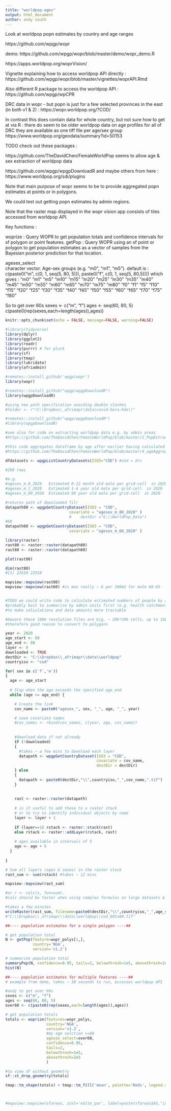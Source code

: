 ```yaml
---
title: "worldpop-ages"
output: html_document
author: andy south
---
```

  
Look at worldpop popn estimates by country and age ranges  

https://github.com/wpgp/wopr

demo: 
https://github.com/wpgp/wopr/blob/master/demo/wopr_demo.R

https://apps.worldpop.org/woprVision/

Vignette explaining how to access worldpop API directly :
https://github.com/wpgp/wopr/blob/master/vignettes/woprAPI.Rmd

Also different R package to access the worldpop API :
https://github.com/wpgp/wpCPR

DRC data in wopr - but popn is just for a few selected provinces in the east (in both v1 & 2) :
https://wopr.worldpop.org/?COD/

In contrast this does contain data for whole country, but not sure how to get at via R :
there do seem to be older worldpop data on age profiles for all of DRC
they are available as one tiff file per age/sex group
https://www.worldpop.org/geodata/summary?id=50153

TODO 
check out these packages :

https://github.com/TheDavidChen/FemaleWorldPop
seems to allow age & sex extraction of worldpop data

https://github.com/wpgp/wpgpDownloadR
and maybe others from here : https://www.worldpop.org/sdi/plugins



Note that main purpose of wopr seems to be to provide aggregated popn estimates at points or in polygons.

We could test out getting popn estimates by admin regions.

Note that the raster map displayed in the wopr vision app consists of tiles accessed from worldpop API.

Key functions :

woprize : Query WOPR to get population totals and confidence intervals for sf polygon or point features.
getPop : Query WOPR using an sf point or polygon to get population estimates as a vector of samples from the Bayesian posterior prediction for that location.

agesex_select	
character vector. Age-sex groups (e.g. "m0", "m1", "m5").
default is :
c(paste0("m", c(0, 1, seq(5, 80, 5))), paste0("f", c(0, 1, seq(5, 80,5))))
which gives :
"m0"  "m1"  "m5"  "m10" "m15" "m20" "m25" "m30" "m35" "m40" "m45" "m50" "m55" "m60" "m65" "m70" "m75" "m80" "f0" "f1"  "f5"  "f10" "f15" "f20" "f25" "f30" "f35" "f40" "f45" "f50" "f55" "f60" "f65" "f70" "f75" "f80"

So to get over 60s 
sexes <- c("m", "f")
ages <- seq(60, 80, 5)
c(paste0(rep(sexes,each=length(ages)),ages))

```r
knitr::opts_chunk$set(echo = FALSE, message=FALSE, warning=FALSE)

#library(tidyverse)
library(dplyr)
library(ggplot2)
library(readr)
library(purrr) # for pluck
library(sf)
library(tmap)
library(lubridate)
library(afriadmin)

#remotes::install_github('wpgp/wopr')
library(wopr)

#remotes::install_github("wpgp/wpgpDownloadR")
library(wpgpDownloadR)

#using new path specification avoiding double slashes
#folder <- r"(C:\Dropbox\_afrimapr\data\covid-hera-hdx\)"

```


```r

#remotes::install_github("wpgp/wpgpDownloadR")
#library(wpgpDownloadR)

#see also for code on extracting worldpop data e.g. by admin areas 
#https://github.com/TheDavidChen/FemaleWorldPop/blob/master/2_PopExtraction.R

#this code aggregates dataframe by age after earlier having calculated numbers per admin units
#https://github.com/TheDavidChen/FemaleWorldPop/blob/master/4_ageAggregation.R

dfdatasets <- wpgpListCountryDatasets(ISO3="COD") #cod = drc

#298 rows

#e.g.
#agesex_m_0_2020   Estimated 0-12 month old male per grid-cell  in 2020
#agesex_m_1_2020   Estimated 1-4 year old male per grid-cell  in 2020
#agesex_m_80_2020  Estimated 80 year old male per grid-cell  in 2020

#returns path of downloaded filr
datapath80 <- wpgpGetCountryDataset(ISO3 = "COD",
                            covariate = "agesex_m_80_2020" )
                            #    destDir ="G:\\WorldPop_Data")
#60
datapath60 <- wpgpGetCountryDataset(ISO3 = "COD",
                            covariate = "agesex_m_60_2020" )

library(raster)
rast80 <- raster::raster(datapath80)
rast60 <- raster::raster(datapath60)

plot(rast80)

dim(rast80)
#[1] 22610 22918 

mapview::mapview(rast80)
mapview::mapview(rast60) #is max really ~ 6 per 100m2 for male 60-65


#TODO we could write code to calculate estimated numbers of people by age & sex (e.g. over 60s)
#probably best to summarise by admin units first (e.g. health catchments and/or geoboundaries)
#to make calculations and data amounts more tractable

#beware these 100m resolution files are big, ~ 20k*20k cells, up to 1GB
#therefore good reason to convert to polygons

year <- 2020
age_start <- 60
age_end <- 80
layer <- 0
downloaded <- TRUE
destDir <- "C:\\Dropbox\\_afrimapr\\data\\worldpop"
countryiso <- "cod"

for( sex in c('f','m'))
{
  age <- age_start
  
  # Stop when the age exceeds the specified age_end
  while (age <= age_end) {

    # Create the link
    cov_name <- paste0("agesex_", sex, "_", age, "_", year)

    # save covariate names
    #cov_names <- rbind(cov_names, c(year, age, cov_name))
    
    
    #download data if not already
    if (!downloaded)
    {
      #takes ~ a few mins to download each layer
      datapath <- wpgpGetCountryDataset(ISO3 = "COD",
                                        covariate = cov_name,
                                        destDir = destDir)      
    } else
    {
      datapath <- paste0(destDir,"\\",countryiso,"_",cov_name,".tif")
    }
    
    
    rast <- raster::raster(datapath)
    
    # is it useful to add these to a raster stack
    # or to try to identify individual objects by name
    layer <- layer + 1
    
    if (layer==1) rstack <- raster::stack(rast) 
    else rstack <- raster::addLayer(rstack, rast)
    
    # ages available in intervals of 5
    age <- age + 5
  } 
  
}

# Sum all layers (ages & sexes) in the raster stack
rast_sum <- sum(rstack) #takes ~ 12 mins

mapview::mapview(rast_sum)

#or r <- calc(s, fun=sum). 
#calc should be faster when using complex formulas on large datasets & is possible to set an output filename and file type preferences.

#takes a few minutes
writeRaster(rast_sum, filename=paste0(destDir,"\\",countryiso,"_",age_start,"to",age_end,".tif"))
#"C:\\Dropbox\\_afrimapr\\data\\worldpop\\cod_60to80.tif"

```


```r


##---- population estimates for a single polygon ----##

# get population total
N <- getPop(feature=wopr_polys[1,],
            country='NGA',
            version='v1.2')

# summarize population total
summaryPop(N, confidence=0.95, tails=2, belowthresh=1e5, abovethresh=2e5)
hist(N)

##---- population estimates for multiple features ----##
# example from demo, takes ~ 30 seconds to run, accesses worldpop API

#andy to get over 60s 
sexes <- c("m", "f")
ages <- seq(60, 80, 5)
over60 <- c(paste0(rep(sexes,each=length(ages)),ages))

# get population totals
totals <- woprize(features=wopr_polys,
                  country='NGA',
                  version='v1.2',
                  #my age selction >=60
                  agesex_select=over60,
                  confidence=0.95,
                  tails=2,
                  belowthresh=1e5,
                  abovethresh=2e5
                  )

#to view df without geometry
sf::st_drop_geometry(totals)

tmap::tm_shape(totals) + tmap::tm_fill('mean', palette='Reds', legend.reverse=T)



#mapview::mapview(sfareas, zcol='edite_par', label=paste(sfareas$AS,"in",sfareas$ZS))



```